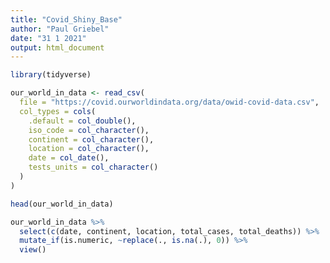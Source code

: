 ```yaml
---
title: "Covid_Shiny_Base"
author: "Paul Griebel"
date: "31 1 2021"
output: html_document
---
```


```r
library(tidyverse)

```

```r
our_world_in_data <- read_csv(
  file = "https://covid.ourworldindata.org/data/owid-covid-data.csv", 
  col_types = cols(
    .default = col_double(),
    iso_code = col_character(),
    continent = col_character(),
    location = col_character(),
    date = col_date(),
    tests_units = col_character()
  )
) 

head(our_world_in_data)
```

```r
our_world_in_data %>% 
  select(c(date, continent, location, total_cases, total_deaths)) %>% 
  mutate_if(is.numeric, ~replace(., is.na(.), 0)) %>%
  view()

```


